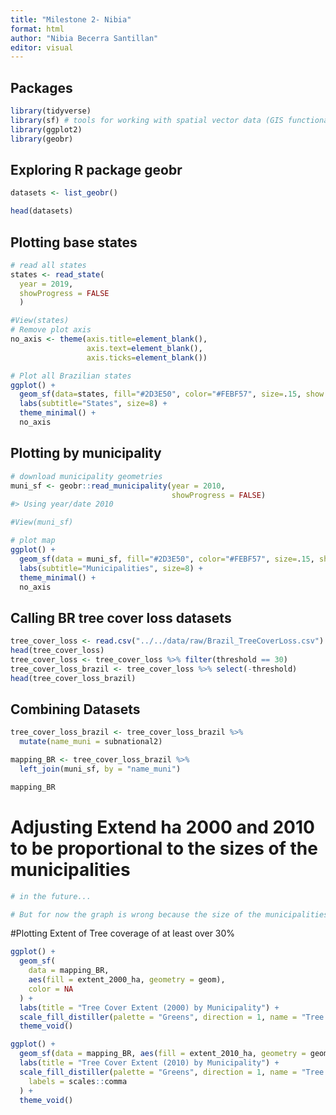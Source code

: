 ```yaml
---
title: "Milestone 2- Nibia"
format: html
author: "Nibia Becerra Santillan"
editor: visual
---
```


## Packages

```r
library(tidyverse)
library(sf) # tools for working with spatial vector data (GIS functionality, mapping)
library(ggplot2)
library(geobr)
```

## Exploring R package geobr 

```r
datasets <- list_geobr()

head(datasets)

```
## Plotting base states

```r
# read all states
states <- read_state(
  year = 2019, 
  showProgress = FALSE
  )

#View(states)
# Remove plot axis
no_axis <- theme(axis.title=element_blank(),
                 axis.text=element_blank(),
                 axis.ticks=element_blank())

# Plot all Brazilian states
ggplot() +
  geom_sf(data=states, fill="#2D3E50", color="#FEBF57", size=.15, show.legend = FALSE) +
  labs(subtitle="States", size=8) +
  theme_minimal() +
  no_axis
```

## Plotting by municipality

```r
# download municipality geometries
muni_sf <- geobr::read_municipality(year = 2010,
                                    showProgress = FALSE)
#> Using year/date 2010

#View(muni_sf)

# plot map
ggplot() +
  geom_sf(data = muni_sf, fill="#2D3E50", color="#FEBF57", size=.15, show.legend = FALSE) +
  labs(subtitle="Municipalities", size=8) +
  theme_minimal() +
  no_axis
```


## Calling BR tree cover loss datasets

```r

tree_cover_loss <- read.csv("../../data/raw/Brazil_TreeCoverLoss.csv")
head(tree_cover_loss)
tree_cover_loss <- tree_cover_loss %>% filter(threshold == 30)
tree_cover_loss_brazil <- tree_cover_loss %>% select(-threshold)
head(tree_cover_loss_brazil)
```
## Combining Datasets

```r

tree_cover_loss_brazil <- tree_cover_loss_brazil %>% 
  mutate(name_muni = subnational2)

mapping_BR <- tree_cover_loss_brazil %>%
  left_join(muni_sf, by = "name_muni")

mapping_BR
```

# Adjusting Extend ha 2000 and 2010 to be proportional to the sizes of the municipalities

```r

# in the future... 

# But for now the graph is wrong because the size of the municipalities is different, so it is more helpful to have proportions

```


#Plotting Extent of Tree coverage of at least over 30%

```r
ggplot() +
  geom_sf(
    data = mapping_BR, 
    aes(fill = extent_2000_ha, geometry = geom), 
    color = NA
  ) +
  labs(title = "Tree Cover Extent (2000) by Municipality") +
  scale_fill_distiller(palette = "Greens", direction = 1, name = "Tree Cover (ha)", labels = scales::comma) +
  theme_void()

ggplot() +
  geom_sf(data = mapping_BR, aes(fill = extent_2010_ha, geometry = geom), color = NA) +
  labs(title = "Tree Cover Extent (2010) by Municipality") +
  scale_fill_distiller(palette = "Greens", direction = 1, name = "Tree Cover (ha)",
    labels = scales::comma  
  ) +
  theme_void()
```


